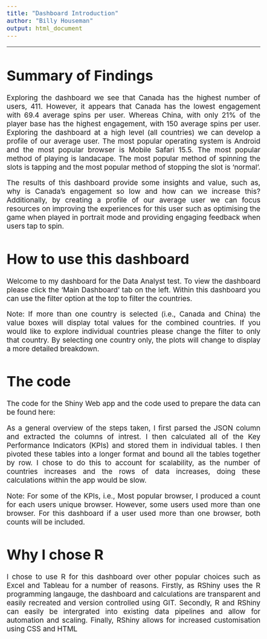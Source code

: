 ---
title: "Dashboard Introduction"
author: "Billy Houseman"
output: html_document
---
<style>
body {
text-align: justify;
font-size: 14pt;
}
</style>
---

# Summary of Findings
Exploring the dashboard we see that Canada has the highest number of users, 411. However, it appears that Canada has the lowest engagement with 69.4 average spins per user. Whereas China, with only 21% of the player base has the highest engagement, with 150 average spins per user. Exploring the dashboard at a high level (all countries) we can develop a profile of our average user. The most popular operating system is Android and the most popular browser is Mobile Safari 15.5. The most popular method of playing is landacape. The most popular method of spinning the slots is tapping and the most popular method of stopping the slot is 'normal'. 

The results of this dashboard provide some insights and value, such as, why is Canada's engagement so low and how can we increase this? Additionally, by creating a profile of our average user we can focus resources on improving the experiences for this user such as optimising the game when played in portrait mode and providing engaging feedback when users tap to spin.


# How to use this dashboard
Welcome to my dashboard for the Data Analyst test. To view the dashboard please click the 'Main Dashboard' tab on the left. Within this dashboard you can use the filter option at the top to filter the countries. 

Note: If more than one country is selected (i.e., Canada and China) the value boxes will display total values for the combined countries. If you would like to explore individual countries please change the filter to only that country. By selecting one country only, the plots will change to display a more detailed breakdown.


# The code
The code for the Shiny Web app and the code used to prepare the data can be found here: 

As a general overview of the steps taken, I first parsed the JSON column and extracted the columns of intrest. I then calculated all of the Key Performance Indicators (KPIs) and stored them in individual tables. I then pivoted these tables into a longer format and bound all the tables together by row. I chose to do this to account for scalability, as the number of countries increases and the rows of data increases, doing these calculations within the app would be slow.

Note: For some of the KPIs, i.e., Most popular browser, I produced a count for each users unique browser. However, some users used more than one browser. For this dashboard if a user used more than one browser, both counts will be included.

# Why I chose R
I chose to use R for this dashboard over other popular choices such as Excel and Tableau for a number of reasons. Firstly, as RShiny uses the R programming langauge, the dashboard and calculations are transparent and easily recreated and version controlled using GIT. Secondly, R and RShiny can easily be intergrated into existing data pipelines and allow for automation and scaling. Finally, RShiny allows for increased customisation using CSS and HTML